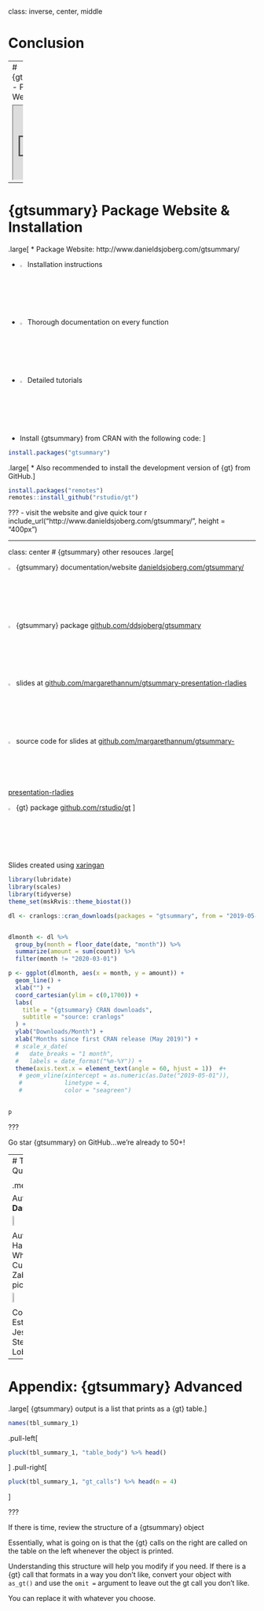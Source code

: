 class: inverse, center, middle

# Conclusion

---
# {gtsummary} - Package Website

<iframe src="http://www.danieldsjoberg.com/gtsummary/" scrolling= "yes" width = "95%" height = 95%"></iframe>

---

# {gtsummary} Package Website & Installation

.large[
* Package Website: http://www.danieldsjoberg.com/gtsummary/

  * <img src = "images/open-book-white.png" width="2.4%" height="2.4%"> Installation instructions
  
  * <img src = "images/open-book-white.png" width="2.4%" height="2.4%"> Thorough documentation on every function
  
  * <img src = "images/open-book-white.png" width="2.4%" height="2.4%"> Detailed tutorials 
  
* Install {gtsummary} from CRAN with the following code: 
]

``` r
install.packages("gtsummary")          
```

.large[
* Also recommended to install the development version of {gt} from GitHub.
]
``` r
install.packages("remotes")
remotes::install_github("rstudio/gt")        
```



???
- visit the website and give quick tour
r include_url("http://www.danieldsjoberg.com/gtsummary/", height = "400px")

---

class: center
# {gtsummary} other resouces
.large[


<img src = "images/open-book-white.png" width="2.4%" height="2.4%"> {gtsummary} documentation/website <a href="http://www.danieldsjoberg.com/gtsummary/">danieldsjoberg.com/gtsummary/</a>

<img src = "images/github_icon.png" width="2.4%" height="2.4%"> {gtsummary} package <a href="https://github.com/ddsjoberg/gtsummary">github.com/ddsjoberg/gtsummary</a>

<img src = "images/slide_show_icon.png" width="2.4%" height="2.4%"> slides at <a href="https://github.com/margarethannum/gtsummary-presentation-rladies">github.com/margarethannum/gtsummary-presentation-rladies</a>  

<img src = "images/github_icon.png" width="2.4%" height="2.4%"> source code for slides at <a href="https://github.com/margarethannum/gtsummary-presentation-rladies">github.com/margarethannum/gtsummary-presentation-rladies</a>

<img src = "images/github_icon.png" width="2.4%" height="2.4%"> {gt} package <a href="https://github.com/rstudio/gt">github.com/rstudio/gt</a>
]

Slides created using [xaringan](https://github.com/yihui/xaringan)

```r
library(lubridate)
library(scales)
library(tidyverse)
theme_set(mskRvis::theme_biostat())

dl <- cranlogs::cran_downloads(packages = "gtsummary", from = "2019-05-01", to = "last-day")


dlmonth <- dl %>% 
  group_by(month = floor_date(date, "month")) %>% 
  summarize(amount = sum(count)) %>% 
  filter(month != "2020-03-01")

p <- ggplot(dlmonth, aes(x = month, y = amount)) +
  geom_line() + 
  xlab("") +
  coord_cartesian(ylim = c(0,1700)) +
  labs(
    title = "{gtsummary} CRAN downloads",
    subtitle = "source: cranlogs"
  ) +
  ylab("Downloads/Month") +
  xlab("Months since first CRAN release (May 2019)") +
  # scale_x_date(
  #   date_breaks = "1 month",
  #   labels = date_format("%m-%Y")) +
  theme(axis.text.x = element_text(angle = 60, hjust = 1))  #+
   # geom_vline(xintercept = as.numeric(as.Date("2019-05-01")),
   #            linetype = 4,
   #            color = "seagreen")
  

p
```


???

Go star {gtsummary} on GitHub...we're already to 50+!


---
# Thank you! Questions?

.medium[
<img src="images/sjoberg.jpg" width=15%>

Author/Maintainer: **Daniel Sjoberg**

<img src="images/hannum.jpg" width=15%>
<img src="images/whiting.jpg" width=15%>
<img src="images/curry.jpg" width=15%>

Authors: Margie Hannum, Karissa Whiting, Michael Curry, Emily Zabor (not pictured)

<img src="images/drill.jpg" width=15%>
<img src="images/flynn.jpg" width=15%>
<img src="images/lobaugh.jpg" width=15%>

Contributors: Esther Drill, Jessica Flynn, Stephanie Lobaugh
]

---
# Appendix: {gtsummary} Advanced

.large[
{gtsummary} output is a list that prints as a {gt} table.
]
```r
names(tbl_summary_1)
```

.pull-left[
```r
pluck(tbl_summary_1, "table_body") %>% head()
```
]
.pull-right[
```r
pluck(tbl_summary_1, "gt_calls") %>% head(n = 4)
```
]

???

If there is time, review the structure of a {gtsummary} object

Essentially, what is going on is that the {gt} calls on the right are called on the table on the left whenever the object is printed.

Understanding this structure will help you modify if you need.  If there is a {gt} call that formats in a way you don't like, convert your object with `as_gt()` and use the `omit =` argument to leave out the gt call you don't like.

You can replace it with whatever you choose.

<!-- --- -->
<!-- # Customization -->

<!-- ### Additional customization -->
<!-- - **Table footnotes** (you can optionally exclude these using `as_gt(exclude = "footnote_stat_label")` ) -->
